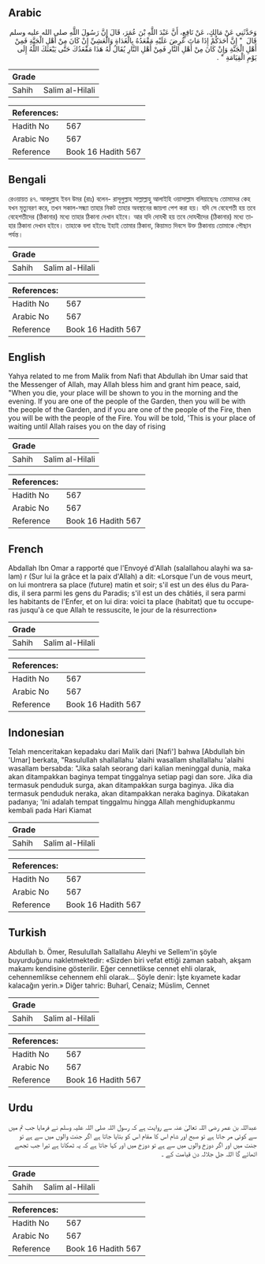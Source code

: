## Arabic


<div dir="rtl" lang="ar" style={{fontSize:'larger',backgroundColor:'#f8f9fa',padding:20}}>
وَحَدَّثَنِي عَنْ مَالِكٍ، عَنْ نَافِعٍ، أَنَّ عَبْدَ اللَّهِ بْنَ عُمَرَ، قَالَ إِنَّ رَسُولَ اللَّهِ صلى الله عليه وسلم قَالَ ‏ "‏ إِنَّ أَحَدَكُمْ إِذَا مَاتَ عُرِضَ عَلَيْهِ مَقْعَدُهُ بِالْغَدَاةِ وَالْعَشِيِّ إِنْ كَانَ مِنْ أَهْلِ الْجَنَّةِ فَمِنْ أَهْلِ الْجَنَّةِ وَإِنْ كَانَ مِنْ أَهْلِ النَّارِ فَمِنْ أَهْلِ النَّارِ يُقَالُ لَهُ هَذَا مَقْعَدُكَ حَتَّى يَبْعَثَكَ اللَّهُ إِلَى يَوْمِ الْقِيَامَةِ ‏"‏ ‏.‏
</div>
<div style={{backgroundColor:'#f8f9fa',padding:20, marginBottom: 10}}><table> <thead> <tr> <th>Grade</th> <th></th> </tr> </thead> <tbody> <tr><td>Sahih</td><td>Salim al-Hilali</td></tr></tbody></table><table> <thead> <tr> <th>References:</th> <th></th> </tr> </thead> <tbody><tr><td>Hadith No</td><td>567</td></tr><tr><td>Arabic No</td><td>567</td></tr><tr><td>Reference</td><td>Book 16 Hadith 567</td></tr></tbody></table></div>

## Bengali


<div dir="ltr" lang="bn" style={{fontSize:'larger',backgroundColor:'#f8f9fa',padding:20}}>
রেওয়ায়ত ৪৭. আবদুল্লাহ ইবন উমর (রাঃ) বলেন- রাসূলুল্লাহ সাল্লাল্লাহু আলাইহি ওয়াসাল্লাম বলিয়াছেনঃ তোমাদের কেহ যখন মৃত্যুবরণ করে, তখন সকাল-সন্ধ্যা তাহার নিকট তাহার অবস্থানের জায়গা পেশ করা হয়। যদি সে বেহেশতী হয় তবে বেহেশতীদের (ঠিকানার) মধ্যে তাহার ঠিকানা দেখান হইবে। আর যদি দোযখী হয় তবে দোযখীদের (ঠিকানার) মধ্যে তাহার ঠিকানা দেখান হইবে। তাহাকে বলা হইবেঃ ইহাই তোমার ঠিকানা, কিয়ামত দিবসে উক্ত ঠিকানায় তোমাকে পৌছান পর্যন্ত।
</div>
<div style={{backgroundColor:'#f8f9fa',padding:20, marginBottom: 10}}><table> <thead> <tr> <th>Grade</th> <th></th> </tr> </thead> <tbody> <tr><td>Sahih</td><td>Salim al-Hilali</td></tr></tbody></table><table> <thead> <tr> <th>References:</th> <th></th> </tr> </thead> <tbody><tr><td>Hadith No</td><td>567</td></tr><tr><td>Arabic No</td><td>567</td></tr><tr><td>Reference</td><td>Book 16 Hadith 567</td></tr></tbody></table></div>

## English


<div dir="ltr" lang="en" style={{fontSize:'larger',backgroundColor:'#f8f9fa',padding:20}}>
Yahya related to me from Malik from Nafi that Abdullah ibn Umar said that the Messenger of Allah, may Allah bless him and grant him peace, said, "When you die, your place will be shown to you in the morning and the evening. If you are one of the people of the Garden, then you will be with the people of the Garden, and if you are one of the people of the Fire, then you will be with the people of the Fire. You will be told, 'This is your place of waiting until Allah raises you on the day of rising
</div>
<div style={{backgroundColor:'#f8f9fa',padding:20, marginBottom: 10}}><table> <thead> <tr> <th>Grade</th> <th></th> </tr> </thead> <tbody> <tr><td>Sahih</td><td>Salim al-Hilali</td></tr></tbody></table><table> <thead> <tr> <th>References:</th> <th></th> </tr> </thead> <tbody><tr><td>Hadith No</td><td>567</td></tr><tr><td>Arabic No</td><td>567</td></tr><tr><td>Reference</td><td>Book 16 Hadith 567</td></tr></tbody></table></div>

## French


<div dir="ltr" lang="fr" style={{fontSize:'larger',backgroundColor:'#f8f9fa',padding:20}}>
Abdallah Ibn Omar a rapporté que l'Envoyé d'Allah (salallahou alayhi wa salam) r (Sur lui la grâce et la paix d'Allah) a dit: «Lorsque l'un de vous meurt, on lui montrera sa place (future) matin et soir; s'il est un des élus du Paradis, il sera parmi les gens du Paradis; s'il est un des châtiés, il sera parmi les habitants de l'Enfer, et on lui dira: voici ta place (habitat) que tu occuperas jusqu'à ce que Allah te ressuscite, le jour de la résurrection»
</div>
<div style={{backgroundColor:'#f8f9fa',padding:20, marginBottom: 10}}><table> <thead> <tr> <th>Grade</th> <th></th> </tr> </thead> <tbody> <tr><td>Sahih</td><td>Salim al-Hilali</td></tr></tbody></table><table> <thead> <tr> <th>References:</th> <th></th> </tr> </thead> <tbody><tr><td>Hadith No</td><td>567</td></tr><tr><td>Arabic No</td><td>567</td></tr><tr><td>Reference</td><td>Book 16 Hadith 567</td></tr></tbody></table></div>

## Indonesian


<div dir="ltr" lang="id" style={{fontSize:'larger',backgroundColor:'#f8f9fa',padding:20}}>
Telah menceritakan kepadaku dari Malik dari [Nafi'] bahwa [Abdullah bin 'Umar] berkata, "Rasulullah shallallahu 'alaihi wasallam shallallahu 'alaihi wasallam bersabda: "Jika salah seorang dari kalian meninggal dunia, maka akan ditampakkan baginya tempat tinggalnya setiap pagi dan sore. Jika dia termasuk penduduk surga, akan ditampakkan surga baginya. Jika dia termasuk penduduk neraka, akan ditampakkan neraka baginya. Dikatakan padanya; 'Ini adalah tempat tinggalmu hingga Allah menghidupkanmu kembali pada Hari Kiamat
</div>
<div style={{backgroundColor:'#f8f9fa',padding:20, marginBottom: 10}}><table> <thead> <tr> <th>Grade</th> <th></th> </tr> </thead> <tbody> <tr><td>Sahih</td><td>Salim al-Hilali</td></tr></tbody></table><table> <thead> <tr> <th>References:</th> <th></th> </tr> </thead> <tbody><tr><td>Hadith No</td><td>567</td></tr><tr><td>Arabic No</td><td>567</td></tr><tr><td>Reference</td><td>Book 16 Hadith 567</td></tr></tbody></table></div>

## Turkish


<div dir="ltr" lang="tr" style={{fontSize:'larger',backgroundColor:'#f8f9fa',padding:20}}>
Abdullah b. Ömer, Resulullah Sallallahu Aleyhi ve Sellem'in şöyle buyurduğunu nakletmektedir: «Sizden biri vefat ettiği zaman sabah, akşam makamı kendisine gösterilir. Eğer cennetlikse cennet ehli olarak, cehennemlikse cehennem ehli olarak... Şöyle denir: İşte kıyamete kadar kalacağın yerin.» Diğer tahric: Buharî, Cenaiz; Müslim, Cennet
</div>
<div style={{backgroundColor:'#f8f9fa',padding:20, marginBottom: 10}}><table> <thead> <tr> <th>Grade</th> <th></th> </tr> </thead> <tbody> <tr><td>Sahih</td><td>Salim al-Hilali</td></tr></tbody></table><table> <thead> <tr> <th>References:</th> <th></th> </tr> </thead> <tbody><tr><td>Hadith No</td><td>567</td></tr><tr><td>Arabic No</td><td>567</td></tr><tr><td>Reference</td><td>Book 16 Hadith 567</td></tr></tbody></table></div>

## Urdu


<div dir="rtl" lang="ur" style={{fontSize:'larger',backgroundColor:'#f8f9fa',padding:20}}>
عبداللہ بن عمر رضی اللہ تعالیٰ عنہ سے روایت ہے کہ رسول اللہ صلی اللہ علیہ وسلم نے فرمایا جب تم میں سے کوئی مر جاتا ہے تو صبح اور شام اس کا مقام اس کو بتایا جاتا ہے اگر جنت والوں میں سے ہے تو جنت میں اور اگر دوزخ والوں میں سے ہے تو دوزخ میں اور کہا جاتا ہے کہ یہ ٹھکانا ہے تیرا جب تجھے اٹھائے گا اللہ جل جلالہ دن قیامت کے ۔
</div>
<div style={{backgroundColor:'#f8f9fa',padding:20, marginBottom: 10}}><table> <thead> <tr> <th>Grade</th> <th></th> </tr> </thead> <tbody> <tr><td>Sahih</td><td>Salim al-Hilali</td></tr></tbody></table><table> <thead> <tr> <th>References:</th> <th></th> </tr> </thead> <tbody><tr><td>Hadith No</td><td>567</td></tr><tr><td>Arabic No</td><td>567</td></tr><tr><td>Reference</td><td>Book 16 Hadith 567</td></tr></tbody></table></div>